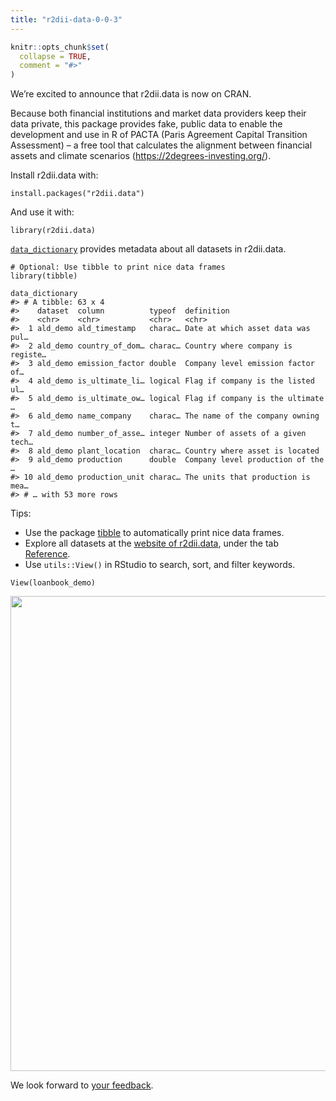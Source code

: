 ```yaml
---
title: "r2dii-data-0-0-3"
---
```


```r
knitr::opts_chunk$set(
  collapse = TRUE,
  comment = "#>"
)
```

We're excited to announce that r2dii.data is now on CRAN.

Because both financial institutions and market data providers keep their
data private, this package provides fake, public data to enable the
development and use in R of PACTA (Paris Agreement Capital Transition
Assessment) – a free tool that calculates the alignment between
financial assets and climate scenarios
(<a href="https://2degrees-investing.org/" class="uri">https://2degrees-investing.org/</a>).

Install r2dii.data with:

    install.packages("r2dii.data")

And use it with:

    library(r2dii.data)

[`data_dictionary`](https://2degreesinvesting.github.io/r2dii.data/reference/data_dictionary.html)
provides metadata about all datasets in r2dii.data.

    # Optional: Use tibble to print nice data frames
    library(tibble)

    data_dictionary
    #> # A tibble: 63 x 4
    #>    dataset  column          typeof  definition                       
    #>    <chr>    <chr>           <chr>   <chr>                            
    #>  1 ald_demo ald_timestamp   charac… Date at which asset data was pul…
    #>  2 ald_demo country_of_dom… charac… Country where company is registe…
    #>  3 ald_demo emission_factor double  Company level emission factor of…
    #>  4 ald_demo is_ultimate_li… logical Flag if company is the listed ul…
    #>  5 ald_demo is_ultimate_ow… logical Flag if company is the ultimate …
    #>  6 ald_demo name_company    charac… The name of the company owning t…
    #>  7 ald_demo number_of_asse… integer Number of assets of a given tech…
    #>  8 ald_demo plant_location  charac… Country where asset is located   
    #>  9 ald_demo production      double  Company level production of the …
    #> 10 ald_demo production_unit charac… The units that production is mea…
    #> # … with 53 more rows

Tips:

-   Use the package [tibble](https://tibble.tidyverse.org/) to
    automatically print nice data frames.
-   Explore all datasets at the [website of
    r2dii.data](https://2degreesinvesting.github.io/r2dii.data/index.html),
    under the tab
    [Reference](https://2degreesinvesting.github.io/r2dii.data/reference/index.html).
-   Use `utils::View()` in RStudio to search, sort, and filter keywords.

<!-- -->

    View(loanbook_demo)

<img src=http://i.imgur.com/CsZAPN0.png width=760/>

We look forward to [your
feedback](https://github.com/2DegreesInvesting/r2dii.data/issues/new/choose).
